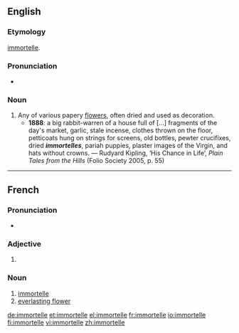 ==English==

===Etymology===
{{borrowing|fr|lang=en}} [[#French|immortelle]].

===Pronunciation===
* {{IPA|/ɪmɔːˈtɛl/}}

===Noun===
{{en-noun}}

# Any of various papery [[flowers]], often dried and used as decoration.
#* '''1888''': a big rabbit-warren of a house full of [...] fragments of the day's market, garlic, stale incense, clothes thrown on the floor, petticoats hung on strings for screens, old bottles, pewter crucifixes, dried '''''immortelles''''', pariah puppies, plaster images of the Virgin, and hats without crowns. — Rudyard Kipling, ‘His Chance in Life’, ''Plain Tales from the Hills'' (Folio Society 2005, p. 55)

----

==French==

===Pronunciation===
* {{IPA|/imɔʁtɛl/|lang=fr}}

===Adjective===
{{fr-adj-form}}

# {{feminine of|immortel|lang=fr}}

===Noun===
{{fr-noun|f}}

# [[#English|immortelle]]
# [[everlasting flower]]

[[de:immortelle]]
[[et:immortelle]]
[[el:immortelle]]
[[fr:immortelle]]
[[io:immortelle]]
[[fi:immortelle]]
[[vi:immortelle]]
[[zh:immortelle]]
